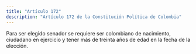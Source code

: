 ```yaml
---
title: "Artículo 172"
description: "Artículo 172 de la Constitución Política de Colombia"
---
```


Para ser elegido senador se requiere ser colombiano de nacimiento, ciudadano en ejercicio y tener más de treinta años de edad en la fecha de la elección.
